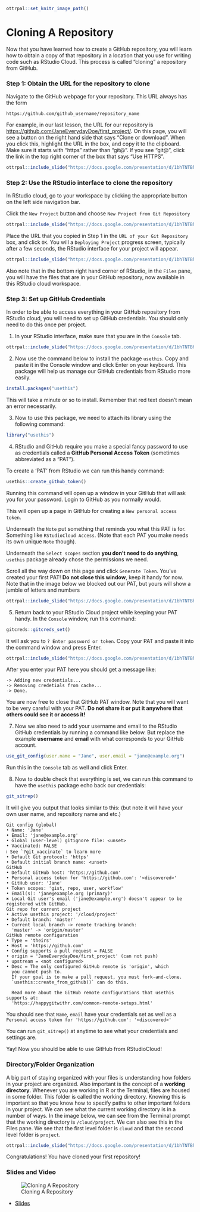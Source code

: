 
```r
ottrpal::set_knitr_image_path()
```

# Cloning A Repository

Now that you have learned how to create a GitHub repository, you will learn how to obtain a copy of that repository in a location that you use for writing code such as RStudio Cloud. This process is called "cloning" a repository from GitHub.

### Step 1: Obtain the URL for the repository to clone

Navigate to the GitHub webpage for your repository. This URL always has the form

```text
https://github.com/github_username/repository_name
```

For example, in our last lesson, the URL for our repository is [https://github.com/JaneEverydayDoe/first_project/](https://github.com/JaneEverydayDoe/first_project/). On this page, you will see a button on the right hand side that says "Clone or download". When you click this, highlight the URL in the box, and copy it to the clipboard. Make sure it starts with "https" rather than "git@". If you see "git@", click the link in the top right corner of the box that says "Use HTTPS".

```r
ottrpal::include_slide("https://docs.google.com/presentation/d/1bhTNTBhdXa0e0BXRZmQoHY6zTKGqgrr4wwYS8-v7ob8/edit#slide=id.g36809c5e39_0_0")
```

### Step 2: Use the RStudio interface to clone the repository

In RStudio cloud, go to your workspace by clicking the appropriate button on the left side navigation bar.

Click the `New Project` button and choose `New Project from Git Repository`

```r
ottrpal::include_slide("https://docs.google.com/presentation/d/1bhTNTBhdXa0e0BXRZmQoHY6zTKGqgrr4wwYS8-v7ob8/edit#slide=id.g2bfdb07292_0_151")
```

Place the URL that you copied in Step 1 in the `URL of your Git Repository` box, and click `OK`.
You will a `Deploying Project` progress screen, typically after a few seconds, the RStudio interface for your project will appear.

```r
ottrpal::include_slide("https://docs.google.com/presentation/d/1bhTNTBhdXa0e0BXRZmQoHY6zTKGqgrr4wwYS8-v7ob8/edit#slide=id.g12feb92770a_0_18")
```

Also note that in the bottom right hand corner of RStudio, in the `Files` pane, you will have the files that are in your GitHub repository, now available in this RStudio cloud workspace.

### Step 3: Set up GitHub Credentials

In order to be able to access everything in your GitHub repository from RStudio cloud, you will need to set up GitHub credentials. You should only need to do this once per project.

1. In your RStudio interface, make sure that you are in the `Console` tab.

```r
ottrpal::include_slide("https://docs.google.com/presentation/d/1bhTNTBhdXa0e0BXRZmQoHY6zTKGqgrr4wwYS8-v7ob8/edit#slide=id.g12feb92770a_0_0")
```

2. Now use the command below to install the package `usethis`. Copy and paste it in the Console window and click Enter on your keyboard. This package will help us manage our GitHub credentials from RStudio more easily.

```r
install.packages("usethis")
```
This will take a minute or so to install. Remember that red text doesn't mean an error necessarily.

3. Now to use this package, we need to attach its library using the following command:

```r
library("usethis")
```

4. RStudio and GitHub require you make a special fancy password to use as credentials called a **GitHub Personal Access Token** (sometimes abbreviated as a "PAT").

To create a 'PAT' from RStudio we can run this handy command:

```r
usethis::create_github_token()
```
Running this command will open up a window in your GitHub that will ask you for your password. Login to GitHub as you normally would.

This will open up a page in GitHub for creating a `New personal access token`.

Underneath the `Note` put something that reminds you what this PAT is for. Something like `RStudioCloud Access`. (Note that each PAT you make needs its own unique `Note` though).

Underneath the `Select scopes` section **you don't need to do anything**, `usethis` package already chose the permissions we need.

Scroll all the way down on this page and click `Generate Token`. You've created your first PAT! **Do not close this window**, keep it handy for now. Note that in the image below we blocked out our PAT, but yours will show a jumble of letters and numbers

```r
ottrpal::include_slide("https://docs.google.com/presentation/d/1bhTNTBhdXa0e0BXRZmQoHY6zTKGqgrr4wwYS8-v7ob8/edit#slide=id.g12feb92770a_0_26")
```

5. Return back to your RStudio Cloud project while keeping your PAT handy.
In the `Console` window, run this command:

```r
gitcreds::gitcreds_set()
```

It will ask you to `? Enter password or token`. Copy your PAT and paste it into the command window and press Enter.


```r
ottrpal::include_slide("https://docs.google.com/presentation/d/1bhTNTBhdXa0e0BXRZmQoHY6zTKGqgrr4wwYS8-v7ob8/edit#slide=id.g12feb92770a_0_34")
```

After you enter your PAT here you should get a message like:
```
-> Adding new credentials...
-> Removing credetials from cache...
-> Done.
```

You are now free to close that GitHub PAT window. Note that you will want to be very careful with your PAT. **Do not share it or put it anywhere that others could see it or access it!**

7. Now we also need to add your username and email to the RStudio GitHub credentials by running a command like below.
But replace the example **username** and **email** with what corresponds to your GitHub account.

```r
use_git_config(user.name = "Jane", user.email = "jane@example.org")
```

Run this in the `Console` tab as well and click Enter.

8. Now to double check that everything is set, we can run this command to have the `usethis` package echo back our credentials:

```r
git_sitrep()
```
It will give you output that looks similar to this: (but note it will have your own user name, and repository name and etc.)

```
Git config (global)
• Name: 'Jane'
• Email: 'jane@example.org'
• Global (user-level) gitignore file: <unset>
• Vaccinated: FALSE
ℹ See `?git_vaccinate` to learn more
• Default Git protocol: 'https'
• Default initial branch name: <unset>
GitHub
• Default GitHub host: 'https://github.com'
• Personal access token for 'https://github.com': '<discovered>'
• GitHub user: 'Jane'
• Token scopes: 'gist, repo, user, workflow'
• Email(s): 'jane@example.org (primary)'
✖ Local Git user's email ('jane@example.org') doesn't appear to be registered with GitHub.
Git repo for current project
• Active usethis project: '/cloud/project'
• Default branch: 'master'
• Current local branch -> remote tracking branch:
  'master' -> 'origin/master'
GitHub remote configuration
• Type = 'theirs'
• Host = 'https://github.com'
• Config supports a pull request = FALSE
• origin = 'JaneEverydayDoe/first_project' (can not push)
• upstream = <not configured>
• Desc = The only configured GitHub remote is 'origin', which
  you cannot push to.
  If your goal is to make a pull request, you must fork-and-clone.
  `usethis::create_from_github()` can do this.

  Read more about the GitHub remote configurations that usethis supports at:
  'https://happygitwithr.com/common-remote-setups.html'

```

You should see that `Name`, `email` have your credentials set as well as a `Personal access token for 'https://github.com': '<discovered>'`

You can run `git_sitrep()` at anytime to see what your credentials and settings are.

Yay! Now you should be able to use GitHub from RStudioCloud!

### Directory/Folder Organization

A big part of staying organized with your files is understanding how folders in your project are organized. Also important is the concept of a **working directory**. Whenever you are working in R or the Terminal, files are housed in some folder. This folder is called the working directory. Knowing this is important so that you know how to specify paths to other important folders in your project. We can see what the current working directory is in a number of ways. In the image below, we can see from the Terminal prompt that the working directory is `/cloud/project`. We can also see this in the Files pane. We see that the first level folder is `cloud` and that the second level folder is `project`.

```r
ottrpal::include_slide("https://docs.google.com/presentation/d/1bhTNTBhdXa0e0BXRZmQoHY6zTKGqgrr4wwYS8-v7ob8/edit#slide=id.g12feb92770a_22_8")
```
Congratulations! You have cloned your first repository!

### Slides and Video

![Cloning A Repository](https://www.youtube.com/watch?v=RrajGWw_3wM)

* [Slides](https://docs.google.com/presentation/d/1bhTNTBhdXa0e0BXRZmQoHY6zTKGqgrr4wwYS8-v7ob8/edit?usp=sharing)
